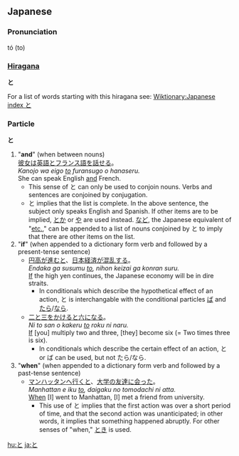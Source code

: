 == Japanese ==
=== Pronunciation ===
tó (to)

=== [[Hiragana]] ===
'''と'''

For a list of words starting with this hiragana see: [[Wiktionary:Japanese index と]]

=== Particle ===
'''と'''

# "'''and'''" (when between nouns) <br>[[彼女]][[は]][[英語]]<u>と</u>[[フランス語]][[を]][[話す|話せる]]。<br>''Kanojo wa eigo <u>to</u> furansugo o hanaseru.''<br>She can speak English <u>and</u> French.
#* This sense of と can only be used to conjoin nouns. Verbs and sentences are conjoined by conjugation.
#* と implies that the list is complete. In the above sentence, the subject only speaks English and Spanish. If other items are to be implied, [[とか]] or [[や]] are used instead. [[など]], the Japanese equivalent of "[[etc.]]," can be appended to a list of nouns conjoined by と to imply that there are other items on the list.
# "'''if'''" (when appended to a dictionary form verb and followed by a present-tense sentence)
#*[[円高]][[が]][[進む]]<u>と</u>、[[日本]][[経済]][[が]][[混乱]][[する]]。<br>''Endaka ga susumu <u>to</u>, nihon keizai ga konran suru.''<br><u>If</u> the high yen continues, the Japanese economy will be in dire straits.
#**In conditionals which describe the hypothetical effect of an action, と is interchangable with the conditional particles [[ば]] and [[たら]]/[[なら]].
#*[[二]]と[[三]][[を]][[かける]]<u>と</u>[[六]][[に]][[なる]]。<br>''Ni to san o kakeru <u>to</u> roku ni naru.''<br><u>If</u> [you] multiply two and three, [they] become six (= Two times three is six).
#**In conditionals which describe the certain effect of an action, と or ば can be used, but not たら/なら.
# "'''when'''" (when appended to a dictionary form verb and followed by a past-tense sentence)
#*[[マンハッタン]][[へ]][[行く]]<u>と</u>、[[大学]][[の]][[友達]][[に]][[会う|会った]]。<br>''Manhattan e iku <u>to</u>, daigaku no tomodachi ni atta.''<br><u>When</u> [I] went to Manhattan, [I] met a friend from university.
#**This use of と implies that the first action was over a short period of time, and that the second action was unanticipated; in other words, it implies that something happened abruptly. For other senses of "when," [[とき]] is used.

[[hu:と]]
[[ja:と]]
